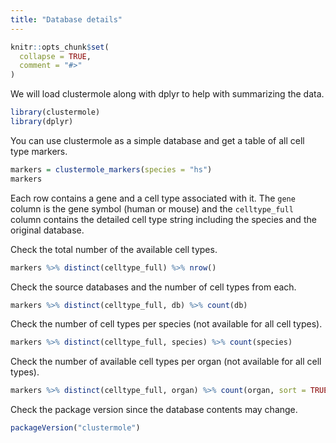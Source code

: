```yaml
---
title: "Database details"
---
```


```r
knitr::opts_chunk$set(
  collapse = TRUE,
  comment = "#>"
)
```

We will load clustermole along with dplyr to help with summarizing the data.

```r
library(clustermole)
library(dplyr)
```

You can use clustermole as a simple database and get a table of all cell type markers.

```r
markers = clustermole_markers(species = "hs")
markers
```

Each row contains a gene and a cell type associated with it.
The `gene` column is the gene symbol (human or mouse) and the `celltype_full` column contains the detailed cell type string including the species and the original database.

Check the total number of the available cell types.

```r
markers %>% distinct(celltype_full) %>% nrow()
```

Check the source databases and the number of cell types from each.

```r
markers %>% distinct(celltype_full, db) %>% count(db)
```

Check the number of cell types per species (not available for all cell types).

```r
markers %>% distinct(celltype_full, species) %>% count(species)
```

Check the number of available cell types per organ (not available for all cell types).

```r
markers %>% distinct(celltype_full, organ) %>% count(organ, sort = TRUE)
```

Check the package version since the database contents may change.

```r
packageVersion("clustermole")
```
